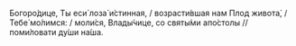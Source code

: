 Богоро́дице, Ты еси́ лоза́ и́стинная, / возрасти́вшая нам Плод живота́, / Тебе́ мо́лимся: / моли́ся, Влады́чице, со святы́ми апо́столы // поми́ловати ду́ши на́ша.
